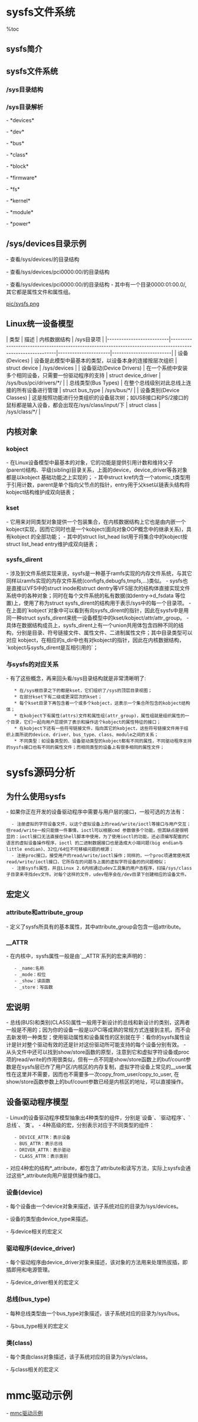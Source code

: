 = sysfs文件系统 =

%toc

== sysfs简介 ==
{{{class="brush:text"
    sysfs是Linux内核中设计较新的一种虚拟的基于内存的文件系统，它的作用与proc有些类似，
但除了与proc相同的具有查看和设定内核参数功能之外，还有为Linux统一设备模型作为管理之用。
相比于proc文件系统，使用sysfs导出内核数据的方式更为统一，并且组织的方式更好，它的设计从
proc中吸取了很多教训。本文就sysfs的挂载点/sys目录结构、其与Linux统一设备模型的关系、常见
属性文件的用法等方面对sysfs作入门介绍，并且就内核编程方面，以具体的例子来展示如何添加
sysfs支持。
}}}

== sysfs文件系统 ==
{{{class="brush:text"
    /sys下的目录结构是经过精心设计的：
    在/sys/devices下是所有设备的真实对象，包括如视频卡和以太网卡等真实的设备，也包括ACPI等
不那么显而易见的真实设备、还有tty, bonding等纯粹虚拟的设备；在其它目录如class, bus等中则在
分类的目录中含有大量对devices中真实对象引用的符号链接文件。
}}}

=== /sys目录结构 ===
{{{class="brush:bash"
$ ls -F /sys
block/  bus/  class/  dev/  devices/  firmware/  fs/  kernel/  module/  power/
}}}

=== /sys目录解析 ===
- *devices*
{{{class="brush:text"
    这是内核对系统中所有设备的分层次表达模型，也是/sys文件系统管理设备的最重要的目录结构，
下文会对它的内部结构作进一步分析；
}}}

- *dev*
{{{class="brush:text"
    这个目录下维护一个按字符设备和块设备的主次号码(major:minor)链接到真实的设备(/sys/devices下)
的符号链接文件，它是在内核 2.6.26 首次引入；
}}}

- *bus*
{{{class="brush:text"
    这是内核设备按总线类型分层放置的目录结构，devices中的所有设备都是连接于某种总线之下，在这里的
每一种具体总线之下可以找到每一个具体设备的符号链接，它也是构成Linux统一设备模型的一部分；
}}}

- *class*
{{{class="brush:text"
    这是按照设备功能分类的设备模型，如：系统所有输入设备都会出现在/sys/class/input之下，而不论它们
是以何种总线连接到系统。它也是构成Linux统一设备模型的一部分；
}}}

- *block*
{{{class="brush:text"
    这里是系统中当前所有的块设备所在，按照功能来说放置在/sys/class之下会更合适，但只是由于历史遗留
因素而一直存在于/sys/block, 但从2.6.22开始就已标记为过时，只有在打开了CONFIG_SYSFS_DEPRECATED配置下
编译才会有这个目录的存在，并且在2.6.26内核中已正式移到/sys/class/block,旧的接口/sys/block为了向后兼
容保留存在，但其中的内容已经变为指向它们在/sys/devices/中真实设备的符号链接文件；
}}}

- *firmware*
{{{class="brush:text"
    这里是系统加载固件机制的对用户空间的接口，关于固件有专用于固件加载的一套API，在附录LDD3一书中有
关于内核支持固件加载机制的更详细的介绍；
}}}

- *fs*
{{{class="brush:text"
    这里按照设计是用于描述系统中所有文件系统，包括文件系统本身和按文件系统分类存放的已挂载点，
但目前只有fuse，gfs2等少数文件系统支持sysfs接口，一些传统的虚拟文件系统(VFS)层次控制参数仍然
在sysctl(/proc/sys/fs)接口中；
}}}

- *kernel*
{{{class="brush:text"
    这里是内核所有可调整参数的位置，目前只有uevent_helper, kexec_loaded, mm, 和新式的slab分配器等
几项较新的设计在使用它，其它内核可调整参数仍然位于sysctl(/proc/sys/kernel)接口中；
}}}

- *module*
{{{class="brush:text"
    这里有系统中所有模块的信息，不论这些模块是以内联(inlined)方式编译到内核映像文件(vmlinuz)中
还是编译为外部模块(ko文件)，都可能会出现在/sys/module 中：
    * 编译为外部模块(ko文件)在加载后会出现对应的/sys/module/<module_name>/, 并且在这个目录下会
出现一些属性文件和属性目录来表示此外部模块的一些信息，如版本号、加载状态、所提供的驱动程序等；
    * 编译为内联方式的模块则只在当它有非0属性的模块参数时会出现对应的/sys/module/<module_name>, 
这些模块的可用参数会出现在/sys/modules/<modname>/parameters/<param_name>中，
        ** 如/sys/module/printk/parameters/time这个可读写参数控制着内联模块printk在打印内核消息时
是否加上时间前缀；
        ** 所有内联模块的参数也可以由"<module_name>.<param_name>=<value>"的形式写在内核启动参数上，
如启动内核时加上参数"printk.time=1"与向"/sys/module/printk/parameters/time"写入1的效果相同；
    * 没有非0属性参数的内联模块不会出现于此。
}}}

- *power*
{{{class="brush:text"
    这里是系统中电源选项，这个目录下有几个属性文件可以用于控制整个机器的电源状态，
如可以向其中写入控制命令让机器关机、重启等。
}}}

== /sys/devices目录示例 ==
- 查看/sys/devices/的目录结构
{{{class="brush:bash"
$ ls -F /sys/devices/
isa/  LNXSYSTM:00/  pci0000:00/  platform/  pnp0/  pnp1/  system/  virtual/
}}}

- 查看/sys/devices/pci0000:00/的目录结构
{{{class="brush:bash"
$ ls -F /sys/devices/pci0000:00/
0000:00:00.0/  0000:00:02.5/  0000:00:03.1/  0000:00:0e.0/   power/
0000:00:01.0/  0000:00:02.7/  0000:00:03.2/  firmware_node@  uevent
0000:00:02.0/  0000:00:03.0/  0000:00:03.3/  pci_bus/
}}}

- 查看/sys/devices/pci0000:00/的目录结构
- 其中有一个目录0000:01:00.0/, 其它都是属性文件和属性组。
{{{class="brush:bash"
$ ls -F /sys/devices/pci0000:00/0000:00:01.0/
0000:01:00.0/         device         local_cpus  power/            subsystem_vendor
broken_parity_status  enable         modalias    resource          uevent
class                 irq            msi_bus     subsystem@        vendor
config                local_cpulist  pci_bus/    subsystem_device
}}}

[[pic/sysfs.png]]

== Linux统一设备模型 ==
{{{class="brush:text"
    在Linux 2.5内核的开发过程中，人们设计了一套新的设备模型，目的是为了对计算机上的所有设备
进行统一地表示和操作，包括设备本身和设备之间的连接关系。这个模型是在分析了PCI和USB的总线驱动
过程中得到的，这两个总线类型能代表当前系统中的大多数设备类型，它们都有完善的热挺拔机制和电源
管理的支持，也都有级连机制的支持，以桥接的PCI/USB总线控制器的方式可以支持更多的PCI/USB设备。
为了给所有设备添加统一的电源管理的支持，而不是让每个设备中去独立实现电源管理的支持，人们考虑的
是如何尽可能地重用代码；而且在有层次模型的PCI/USB总线中，必须以合理形式展示出这个层次关系，
这也是电源管理等所要求的必须有层次结构。

    如在一个典型的PC系统中，中央处理器(CPU)能直接控制的是PCI总线设备，而USB总线设备是以一个PCI
设备(PCI-USB桥)的形式接入在PCI总线设备上，外部USB设备再接入在USB总线设备上；当计算机执行挂起
(suspend)操作时，Linux内核应该以“外部USB设备->USB总线设备->PCI总线设备”的顺序通知每一个设备将电
源挂起；执行恢复(resume)时则以相反的顺序通知；反之如果不按此顺序则将有设备得不到正确的电源状态
变迁的通知，将无法正常工作。

    sysfs是在这个Linux统一设备模型的开发过程中的一项副产品。为了将这些有层次结构的设备以用户程序可见
的方式表达出来，人们很自然想到了利用文件系统的目录树结构（这是以UNIX方式思考问题的基础，一切都是
文件！）在这个模型中，有几种基本类型，它们的对应关系见下表：
}}}

| 类型                     | 描述                                                                                                       | 内核数据结构         | /sys目录项              |
|--------------------------|------------------------------------------------------------------------------------------------------------|----------------------|-------------------------|
| 设备(Devices)            | 设备是此模型中最基本的类型，以设备本身的连接按层次组织                                                     | struct device        | /sys/devices            |
| 设备驱动(Device Drivers) | 在一个系统中安装多个相同设备，只需要一份驱动程序的支持                                                     | struct device_driver | /sys/bus/pci/drivers/*/ |
| 总线类型(Bus Types)      | 在整个总线级别对此总线上连接的所有设备进行管理                                                             | struct bus_type      | /sys/bus/*/             |
| 设备类别(Device Classes) | 这是按照功能进行分类组织的设备层次树；如USB接口和PS/2接口的鼠标都是输入设备，都会出现在/sys/class/input/下 | struct class         | /sys/class/*/           |

== 内核对象 ==
=== kobject ===
- 在Linux设备模型中最基本的对象，它的功能是提供引用计数和维持父子(parent)结构、平级(sibling)目录关系，上面的device，device_driver等各对象都是以kobject 基础功能之上实现的；
- 其中struct kref内含一个atomic_t类型用于引用计数，parent是单个指向父节点的指针，entry用于父kset以链表头结构将kobject结构维护成双向链表；
{{{class="brush:c"
struct kobject {
    const char              *name;
    struct list_head        entry;
    struct kobject          *parent;
    struct kset             *kset;
    struct kobj_type        *ktype;
    struct sysfs_dirent     *sd;
    struct kref             kref;
    unsigned int state_initialized:1;
    unsigned int state_in_sysfs:1;
    unsigned int state_add_uevent_sent:1;
    unsigned int state_remove_uevent_sent:1;
}; 
}}}

=== kset ===
- 它用来对同类型对象提供一个包装集合，在内核数据结构上它也是由内嵌一个kobject实现，因而它同时也是一个kobject(面向对象OOP概念中的继承关系)，具有kobject 的全部功能；
- 其中的struct list_head list用于将集合中的kobject按struct list_head entry维护成双向链表；
{{{class="brush:c"
struct kset {
    struct list_head list;
    spinlock_t list_lock;
    struct kobject kobj;
    struct kset_uevent_ops *uevent_ops;
}; 
}}}

=== sysfs_dirent ===
- 涉及到文件系统实现来说，sysfs是一种基于ramfs实现的内存文件系统，与其它同样以ramfs实现的内存文件系统(configfs,debugfs,tmpfs,...)类似。
- sysfs也是直接以VFS中的struct inode和struct dentry等VFS层次的结构体直接实现文件系统中的各种对象；同时在每个文件系统的私有数据(如dentry->d_fsdata 等位置)上，使用了称为struct sysfs_dirent的结构用于表示/sys中的每一个目录项。
- 在上面的`kobject`对象中可以看到有向sysfs_dirent的指针，因此在sysfs中是用同一种struct sysfs_dirent来统一设备模型中的kset/kobject/attr/attr_group。
- 具体在数据结构成员上，sysfs_dirent上有一个union共用体包含四种不同的结构，分别是目录、符号链接文件、属性文件、二进制属性文件；其中目录类型可以对应 kobject，在相应的s_dir中也有对kobject的指针，因此在内核数据结构，`kobject与sysfs_dirent是互相引用的`；
{{{class="brush:c"
struct sysfs_dirent {
    atomic_t                s_count;
    atomic_t                s_active;
    struct sysfs_dirent     *s_parent;
    struct sysfs_dirent     *s_sibling;
    const char              *s_name;

    union {
        struct sysfs_elem_dir       s_dir;
        struct sysfs_elem_symlink   s_symlink;
        struct sysfs_elem_attr      s_attr;
        struct sysfs_elem_bin_attr  s_bin_attr;
    };

    unsigned int    s_flags;
    ino_t           s_ino;
    umode_t         s_mode;
    struct iattr    *s_iattr;
};
}}}

=== 与sysfs的对应关系 ===
- 有了这些概念，再来回头看/sys目录结构就是非常清晰明了:
    * 在/sys根目录之下的都是kset，它们组织了/sys的顶层目录视图；
    * 在部分kset下有二级或更深层次的kset；
    * 每个kset目录下再包含着一个或多个kobject，这表示一个集合所包含的kobject结构体；
    * 在kobject下有属性(attrs)文件和属性组(attr_group)，属性组就是组织属性的一个目录，它们一起向用户层提供了表示和操作这个kobject的属性特征的接口；
    * 在kobject下还有一些符号链接文件，指向其它的kobject，这些符号链接文件用于组织上面所说的device、driver、bus_type、class、module之间的关系；
    * 不同类型：如设备类型的、设备驱动类型的kobject都有不同的属性，不同驱动程序支持的sysfs接口也有不同的属性文件；而相同类型的设备上有很多相同的属性文件；

= sysfs源码分析 =

== 为什么使用sysfs ==
- 如果你正在开发的设备驱动程序中需要与用户层的接口，一般可选的方法有：
   - 注册虚拟的字符设备文件，以这个虚拟设备上的read/write/ioctl等接口与用户交互；但read/write一般只能做一件事情，ioctl可以根据cmd 参数做多个功能，但其缺点是很明显的：ioctl接口无法直接在Shell脚本中使用，为了使用ioctl的功能，还必须编写配套的C语言的虚拟设备操作程序，ioctl 的二进制数据接口也是造成大小端问题(big endian与little endian)、32位/64位不可移植问题的根源；
   - 注册proc接口，接受用户的read/write/ioctl操作；同样的，一个proc项通常使用其read/write/ioctl接口，它所存在的问题与上面的虚拟字符设备的的问题相似；
   - 注册sysfs属性，并且Linux 2.6内核通过udev工具集的用户态程序，扫描/sys/class子目录来寻找dev文件。对每个这样的文件，udev程序会在/dev目录下创建相应的设备文件。

== 宏定义 ==

=== attribute和attribute_group ===
- 定义了sysfs所具有的基本属性，其中attribute_group会包含一组attribute。
{{{class="brush:c"
// 头文件include/linux/sysfs.h

// attribute
/* FIXME
 * The *owner field is no longer used.
 * x86 tree has been cleaned up. The owner
 * attribute is still left for other arches.
 */
struct attribute {
	const char		*name;
	struct module	*owner;
	mode_t			mode;
};

// attribute_group
struct attribute_group {
	const char		    *name;
	mode_t			    (*is_visible)(struct kobject *,
					      struct attribute *, int);
	struct attribute	**attrs;
};
}}}

=== __ATTR ===
- 在内核中，sysfs属性一般是由`__ATTR`系列的宏来声明的：
    - _name:名称
    - _mode：权位
    - _show：读函数
    - _store：写函数

{{{class="brush:c"
// 头文件include/linux/sysfs.h
// __ATTR
#define __ATTR(_name,_mode,_show,_store) { \
	.attr = {.name = __stringify(_name), .mode = _mode },	\
	.show	= _show,					\
	.store	= _store,					\
}

// __ATTR_RO
#define __ATTR_RO(_name) { \
	.attr	= { .name = __stringify(_name), .mode = 0444 },	\
	.show	= _name##_show,					\
}

#define __ATTR_NULL { .attr = { .name = NULL } }
}}}

== 宏说明 ==
- 总线(BUS)和类别(CLASS)属性一般用于新设计的总线和新设计的类别，这两者一般是不用的；因为你的设备一般是以PCI等成熟的常规方式连接到主机，而不会去新发明一种类型；使用驱动属性和设备属性的区别就在于：看你的sysfs属性设计是针对整个驱动有效的还是针对这份驱动所可能支持的每个设备分别有效。
- 从头文件中还可以找到show/store函数的原型，注意到它和虚拟字符设备或proc项的read/write的作用很类似，但有一点不同是show/store函数上的buf/count参数是在sysfs层已作了用户区/内核区的内存复制，虚拟字符设备上常见的__user属性在这里并不需要，因而也不需要多一次copy_from_user/copy_to_user, 在show/store函数参数上的buf/count参数已经是内核区的地址，可以直接操作。

== 设备驱动程序模型 ==
- Linux的设备驱动程序模型抽象出4种类型的组件，分别是`设备`、`驱动程序`、`总线`、`类`。
- 4种高级的宏，分别表示对应于不同类型的组件：
    - DEVICE_ATTR：表示设备
    - BUS_ATTR：表示总线
    - DRIVER_ATTR：表示驱动
    - CLASS_ATTR：表示类别 
- 对应4种宏的结构*_attribute，都包含了attribute和读写方法，实际上sysfs会通过这些*_attribute向用户层提供操作接口。

=== 设备(device) ===
- 每个设备由一个device对象来描述，该子系统对应的目录为/sys/devices。
{{{class="brush:c"
struct device {
    ......
	struct device		*parent;

	struct kobject kobj;
	struct device_type	*type;

    ......
	struct bus_type	*bus;		    /* type of bus device is on */
	struct device_driver *driver;	/* which driver has allocated this device */
};
}}}

- 设备的类型由device_type来描述。
{{{class="brush:c"
struct device_type {
	const char *name;
	struct attribute_group **groups;
	int (*uevent)(struct device *dev, struct kobj_uevent_env *env);
	void (*release)(struct device *dev);

	int (*suspend)(struct device *dev, pm_message_t state);
	int (*resume)(struct device *dev);

	struct dev_pm_ops *pm;
};
}}}

- 与device相关的宏定义
{{{class="brush:c"
// DEVICE_ATTR
struct device_attribute {
	struct attribute	attr;
	ssize_t (*show)(struct device *dev, struct device_attribute *attr,
			char *buf);
	ssize_t (*store)(struct device *dev, struct device_attribute *attr,
			 const char *buf, size_t count);
};

#define DEVICE_ATTR(_name, _mode, _show, _store) \
struct device_attribute dev_attr_##_name = __ATTR(_name, _mode, _show, _store)
}}}

=== 驱动程序(device_driver) ===
- 每个驱动程序由device_driver对象来描述，该对象的方法用来处理热拔插，即插即用和电源管理。
{{{class="brush:c"
struct device_driver {
	const char		*name;
	struct bus_type		*bus;

	struct module		*owner;
	const char		*mod_name;	/* used for built-in modules */

	bool suppress_bind_attrs;	/* disables bind/unbind via sysfs */

	int (*probe) (struct device *dev);
	int (*remove) (struct device *dev);
	void (*shutdown) (struct device *dev);
	int (*suspend) (struct device *dev, pm_message_t state);
	int (*resume) (struct device *dev);
	const struct attribute_group **groups;

	const struct dev_pm_ops *pm;

	struct driver_private *p;
};
}}}

- 与device_driver相关的宏定义
{{{class="brush:c"
// DRIVER_ATTR
struct driver_attribute {
	struct attribute attr;
	ssize_t (*show)(struct device_driver *driver, char *buf);
	ssize_t (*store)(struct device_driver *driver, const char *buf,
			 size_t count);
};

#define DRIVER_ATTR(_name, _mode, _show, _store)	\
struct driver_attribute driver_attr_##_name =		\
	__ATTR(_name, _mode, _show, _store)
}}}

=== 总线(bus_type) ===
- 每种总线类型由一个bus_type对象描述，该子系统对应的目录为/sys/bus。
{{{class="brush:c"
struct bus_type {
	const char		*name;
	struct bus_attribute	*bus_attrs;
	struct device_attribute	*dev_attrs;
	struct driver_attribute	*drv_attrs;

	int (*match)(struct device *dev, struct device_driver *drv);
	int (*uevent)(struct device *dev, struct kobj_uevent_env *env);
	int (*probe)(struct device *dev);
	int (*remove)(struct device *dev);
	void (*shutdown)(struct device *dev);

	int (*suspend)(struct device *dev, pm_message_t state);
	int (*resume)(struct device *dev);

	const struct dev_pm_ops *pm;

	struct bus_type_private *p;
};
}}}

- 与bus_type相关的宏定义
{{{class="brush:c"
// BUS_ATTR
struct bus_attribute {
	struct attribute	attr;
	ssize_t (*show)(struct bus_type *bus, char *buf);
	ssize_t (*store)(struct bus_type *bus, const char *buf, size_t count);
};

#define BUS_ATTR(_name, _mode, _show, _store)	\
struct bus_attribute bus_attr_##_name = __ATTR(_name, _mode, _show, _store)
}}}

=== 类(class) ===
- 每个类由class对象描述，该子系统对应的目录为/sys/class。
{{{class="brush:c"
struct class {
	const char		*name;
	struct module	*owner;

	struct class_attribute		*class_attrs;
	struct device_attribute		*dev_attrs;
	struct kobject			    *dev_kobj;

	int (*dev_uevent)(struct device *dev, struct kobj_uevent_env *env);
	char *(*devnode)(struct device *dev, mode_t *mode);

	void (*class_release)(struct class *class);
	void (*dev_release)(struct device *dev);

	int (*suspend)(struct device *dev, pm_message_t state);
	int (*resume)(struct device *dev);

	const struct kobj_ns_type_operations *ns_type;
	const void *(*namespace)(struct device *dev);

	const struct dev_pm_ops *pm;

	struct class_private *p;
};
}}}

- 与class相关的宏定义
{{{class="brush:c"
// CLASS_ATTR
struct class_attribute {
	struct attribute attr;
	ssize_t (*show)(struct class *class, char *buf);
	ssize_t (*store)(struct class *class, const char *buf, size_t count);
};

#define CLASS_ATTR(_name, _mode, _show, _store)			\
struct class_attribute class_attr_##_name = __ATTR(_name, _mode, _show, _store)
}}}

= mmc驱动示例 =
- [[mmc驱动示例]]
